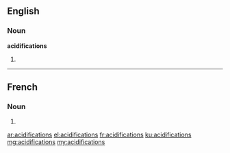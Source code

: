 ==English==

===Noun===
'''acidifications'''

# {{plural of|acidification}}

----

==French==

===Noun===
{{head|fr|g=f-p}}

# {{plural of|acidification|lang=fr}}

[[ar:acidifications]]
[[el:acidifications]]
[[fr:acidifications]]
[[ku:acidifications]]
[[mg:acidifications]]
[[my:acidifications]]